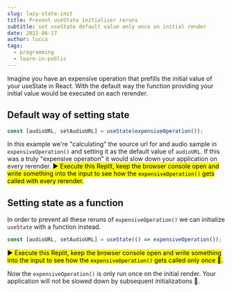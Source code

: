 ```yaml
---
slug: lazy-state-init
title: Prevent useState initializer reruns
subtitle: set useState default value only once on initial render
date: 2022-06-17
author: lucca
tags:
  - programming
  - learn-in-public
---
```


Imagine you have an expensive operation that prefills the initial value of your useState in React.
With the default way the function providing your initial value would be executed on each rerender.

## Default way of setting state
```ts
const [audioURL, setAudioURL] = useState(expensiveOperation());
```

In this example we're "calculating" the source url for and audio sample in `expensiveOperation()` and setting it as the default value of `audioURL`.
If this was a truly "expensive operation" it would slow down your application on every rerender.
<mark>▶️ Execute this Replit, keep the browser console open and write something into the input to see how the `expensiveOperation()` gets called with every rerender.</mark>
<Replit url="https://replit.com/@idkshite/react-state-lazy-initialization-broken"/>

## Setting state as a function

In order to prevent all these reruns of `expensiveOperation()` we can initialize `useState` with a function instead.
```ts
const [audioURL, setAudioURL] = useState(() => expensiveOperation());
```

<mark>▶️ Execute this Replit, keep the browser console open and write something into the input to see how the `expensiveOperation()` gets called only once 🥳.</mark>
<Replit url="https://replit.com/@idkshite/react-state-lazy-initialization-fixed"/>

Now the `expensiveOperation()` is only run once on the initial render. Your application will not be slowed down by subsequent initializations 🥳.


